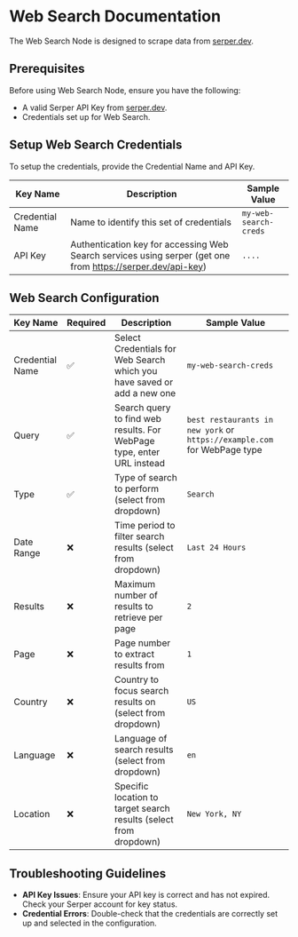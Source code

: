 # Web Search Documentation

The Web Search Node is designed to scrape data from [serper.dev](https://serper.dev).

## Prerequisites

Before using Web Search Node, ensure you have the following:

- A valid Serper API Key from [serper.dev](https://serper.dev/api-key).
- Credentials set up for Web Search.

## Setup Web Search Credentials
To setup the credentials, provide the Credential Name and API Key.


| Key Name        | Description                                                                                                 | Sample Value          |
| --------------- | ----------------------------------------------------------------------------------------------------------- | --------------------- |
| Credential Name | Name to identify this set of credentials                                                                    | `my-web-search-creds` |
| API Key         | Authentication key for accessing Web Search services using serper (get one from https://serper.dev/api-key) | `....`                |

## Web Search Configuration

| Key Name        | Required | Description                                                             | Sample Value                                                             |
| --------------- | -------- | ----------------------------------------------------------------------- | ------------------------------------------------------------------------ |
| Credential Name | ✅       | Select Credentials for Web Search which you have saved or add a new one | `my-web-search-creds`                                                    |
| Query           | ✅       | Search query to find web results. For WebPage type, enter URL instead   | `best restaurants in new york` or `https://example.com` for WebPage type |
| Type            | ✅       | Type of search to perform (select from dropdown)                        | `Search`                                                                 |
| Date Range      | ❌       | Time period to filter search results (select from dropdown)             | `Last 24 Hours`                                                          |
| Results         | ❌       | Maximum number of results to retrieve per page                          | `2`                                                                      |
| Page            | ❌       | Page number to extract results from                                     | `1`                                                                      |
| Country         | ❌       | Country to focus search results on (select from dropdown)               | `US`                                                                     |
| Language        | ❌       | Language of search results (select from dropdown)                       | `en`                                                                     |
| Location        | ❌       | Specific location to target search results (select from dropdown)       | `New York, NY`                                                           |

## Troubleshooting Guidelines

- **API Key Issues**: Ensure your API key is correct and has not expired. Check your Serper account for key status.
- **Credential Errors**: Double-check that the credentials are correctly set up and selected in the configuration.
